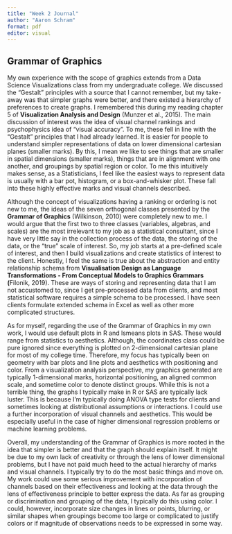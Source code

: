 ```yaml
---
title: "Week 2 Journal"
author: "Aaron Schram"
format: pdf
editor: visual
---
```


## Grammar of Graphics

My own experience with the scope of graphics extends from a Data Science Visualizations class from my undergraduate college. We discussed the "Gestalt" principles with a source that I cannot remember, but my take-away was that simpler graphs were better, and there existed a hierarchy of preferences to create graphs. I remembered this during my reading chapter 5 of **Visualization Analysis and Design** (Munzer et al., 2015). The main discussion of interest was the idea of visual channel rankings and psychophysics idea of "visual accuracy". To me, these fell in line with the "Gestalt" principles that I had already learned. It is easier for people to understand simpler representations of data on lower dimensional cartesian planes (smaller marks). By this, I mean we like to see things that are smaller in spatial dimensions (smaller marks), things that are in alignment with one another, and groupings by spatial region or color. To me this intuitively makes sense, as a Statisticians, I feel like the easiest ways to represent data is usually with a bar pot, histogram, or a box-and-whisker plot. These fall into these highly effective marks and visual channels described.

Although the concept of visualizations having a ranking or ordering is not new to me, the ideas of the seven orthogonal classes presented by the **Grammar of Graphics** (Wilkinson, 2010) were completely new to me. I would argue that the first two to three classes (variables, algebras, and scales) are the most irrelevant to my job as a statistical consultant, since I have very little say in the collection process of the data, the storing of the data, or the "true" scale of interest. So, my job starts at a pre-defined scale of interest, and then I build visualizations and create statistics of interest to the client. Honestly, I feel the same is true about the abstraction and entity relationship schema from **Visualisation Design as Language Transformations - From Conceptual Models to Graphics Grammars (**Filonik, 2019). These are ways of storing and representing data that I am not accustomed to, since I get pre-processed data from clients, and most statistical software requires a simple schema to be processed. I have seen clients formulate extended schema in Excel as well as other more complicated structures.

As for myself, regarding the use of the Grammar of Graphics in my own work, I would use default plots in R and lsmeans plots in SAS. These would range from statistics to aesthetics. Although, the coordinates class could be pure ignored since everything is plotted on 2-dimensional cartesian plane for most of my college time. Therefore, my focus has typically been on geometry with bar plots and line plots and aesthetics with positioning and color. From a visualization analysis perspective, my graphics generated are typically 1-dimensional marks, horizontal positioning, an aligned common scale, and sometime color to denote distinct groups. While this is not a terrible thing, the graphs I typically make in R or SAS are typically lack luster. This is because I'm typically doing ANOVA type tests for clients and sometimes looking at distributional assumptions or interactions. I could use a further incorporation of visual channels and aesthetics. This would be especially useful in the case of higher dimensional regression problems or machine learning problems.

Overall, my understanding of the Grammar of Graphics is more rooted in the idea that simpler is better and that the graph should explain itself. It might be due to my own lack of creativity or through the lens of lower dimensional problems, but I have not paid much heed to the actual hierarchy of marks and visual channels. I typically try to do the most basic things and move on. My work could use some serious improvement with incorporation of channels based on their effectiveness and looking at the data through the lens of effectiveness principle to better express the data. As far as grouping or discrimination and grouping of the data, I typically do this using color. I could, however, incorporate size changes in lines or points, blurring, or similar shapes when groupings become too large or complicated to justify colors or if magnitude of observations needs to be expressed in some way.

## 
